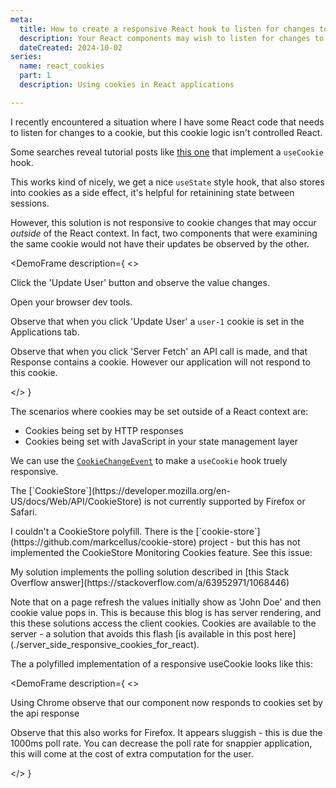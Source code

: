 ```yaml
---
meta:
  title: How to create a responsive React hook to listen for changes to cookies
  description: Your React components may wish to listen for changes to made to cookies, whether they were made by other React code, or HTTP requests or non-React JavaScript. The CookieStore API can help.
  dateCreated: 2024-10-02
series: 
  name: react_cookies
  part: 1
  description: Using cookies in React applications

---
```




I recently encountered a situation where I have some React code that needs to listen for changes to a cookie, but this cookie logic isn't controlled React. 

Some searches reveal tutorial posts like [this one](https://seraj.me/blog/useCookie-hook) that implement a `useCookie` hook. 

This works kind of nicely, we get a nice `useState` style hook, that also stores into cookies as a side effect, it's helpful for retainining state between sessions. 

However, this solution is not responsive to cookie changes that may occur _outside_ of the React context. In fact, two components that were examining the same cookie would not have their updates be observed by the other. 

<DemoFrame
  description={
    <>
    <p>Click the 'Update User' button and observe the value changes.</p>
    <p>Open your browser dev tools.</p>
    <p>Observe that when you click 'Update User' a `user-1` cookie is set in the Applications tab.</p>
    <p>Observe that when you click 'Server Fetch' an API call is made, and that Response contains a cookie. However our application will not respond to this cookie.</p>
    </>
  }
>
  <UserProfile1/>
</DemoFrame>

The scenarios where cookies may be set outside of a React context are: 

- Cookies being set by HTTP responses
- Cookies being set with JavaScript in your state management layer

We can use the [`CookieChangeEvent`](https://developer.mozilla.org/en-US/docs/Web/API/CookieChangeEvent) to make a `useCookie` hook truely responsive. 

<InfoPanel level="warning">
<p>The [`CookieStore`](https://developer.mozilla.org/en-US/docs/Web/API/CookieStore) is not currently supported by Firefox or Safari.</p>
<p><span>I couldn't a CookieStore polyfill. There is the [`cookie-store`](https://github.com/markcellus/cookie-store) project - but this has not implemented the CookieStore Monitoring Cookies feature. See this issue:</span> <GithubIssueLinkRsc issueLink="https://github.com/markcellus/cookie-store/issues/46" variant="inline"/></p>
<p>My solution implements the polling solution described in [this Stack Overflow answer](https://stackoverflow.com/a/63952971/1068446)</p>
<p>Note that on a page refresh the values initially show as 'John Doe' and then cookie value pops in. This is because this blog is has server rendering, and this these solutions access the client cookies.  Cookies are available to the server - a solution that avoids this flash [is available in this post here](./server_side_responsive_cookies_for_react). </p>
</InfoPanel>


The a polyfilled implementation of a responsive useCookie looks like this: 

<GithubPermalinkRsc permalink="https://github.com/dwjohnston/blacksheepcode/blob/755c91364f8673ccec472ec8fb2c883f1d324f71/src/demos/responsive_cookies/hooks/useCookieWithListenerPolyfilled.ts#L1-L131"/>

<DemoFrame
  description={
    <>
    <p>Using Chrome observe that our component now responds to cookies set by the api response</p>
    <p>Observe that this also works for Firefox. It appears sluggish - this is due the 1000ms poll rate. You can decrease the poll rate for snappier application, this will come at the cost of extra computation for the user.</p>
    </>
  }
>
  <UserProfile2/>
</DemoFrame>
